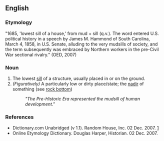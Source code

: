 ==English==

===Etymology===
"1685, 'lowest sill of a house,' from mud + sill (q.v.). The word entered U.S. political history in a speech by James M. Hammond of South Carolina, March 4, 1858, in U.S. Senate, alluding to the very mudsills of society, and the term subsequently was embraced by Northern workers in the pre-Civil War sectional rivalry." (OED, 2007)

===Noun===
{{en-noun}}

# The lowest [[sill]] of a structure, usually placed in or on the ground.
# ''(Figuratively)'' A particularly low or dirty place/state; the [[nadir]] of something (see [[rock bottom]])
#: ''"The Pre-Historic Era represented the mudsill of human development."''
===References===

*Dictionary.com Unabridged (v 1.1). Random House, Inc. 02 Dec. 2007. [http://dictionary.reference.com/browse/mudsill]
*Online Etymology Dictionary. Douglas Harper, Historian. 02 Dec. 2007.